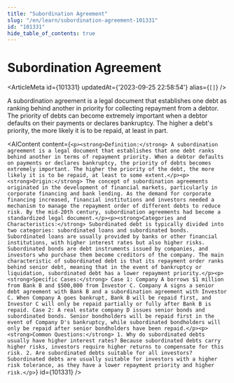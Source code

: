 ```yaml
---
title: "Subordination Agreement"
slug: "/en/learn/subordination-agreement-101331"
id: "101331"
hide_table_of_contents: true
---
```



# Subordination Agreement

<ArticleMeta id={101331} updatedAt={'2023-09-25 22:58:54'} alias={`[]`} />
<div className='border-solid border-b border-t-0 my-4 border-[var(--ifm-color-gray-300)]' />

A subordination agreement is a legal document that establishes one debt as ranking behind another in priority for collecting repayment from a debtor. The priority of debts can become extremely important when a debtor defaults on their payments or declares bankruptcy. The higher a debt's priority, the more likely it is to be repaid, at least in part.

<AIContent content={`<p><strong>Definition:</strong> A subordination agreement is a legal document that establishes that one debt ranks behind another in terms of repayment priority. When a debtor defaults on payments or declares bankruptcy, the priority of debts becomes extremely important. The higher the priority of the debt, the more likely it is to be repaid, at least to some extent.</p><p><strong>Origin:</strong> The concept of subordination agreements originated in the development of financial markets, particularly in corporate financing and bank lending. As the demand for corporate financing increased, financial institutions and investors needed a mechanism to manage the repayment order of different debts to reduce risk. By the mid-20th century, subordination agreements had become a standardized legal document.</p><p><strong>Categories and Characteristics:</strong> Subordinated debt is typically divided into two categories: subordinated loans and subordinated bonds. Subordinated loans are usually provided by banks or other financial institutions, with higher interest rates but also higher risks. Subordinated bonds are debt instruments issued by companies, and investors who purchase them become creditors of the company. The main characteristic of subordinated debt is that its repayment order ranks behind senior debt, meaning that in the event of bankruptcy or liquidation, subordinated debt has a lower repayment priority.</p><p><strong>Specific Cases:</strong> Case 1: Company A borrows $1 million from Bank B and $500,000 from Investor C. Company A signs a senior debt agreement with Bank B and a subordination agreement with Investor C. When Company A goes bankrupt, Bank B will be repaid first, and Investor C will only be repaid partially or fully after Bank B is repaid. Case 2: A real estate company D issues senior bonds and subordinated bonds. Senior bondholders will be repaid first in the event of Company D's bankruptcy, while subordinated bondholders will only be repaid after senior bondholders have been repaid.</p><p><strong>Common Questions:</strong> 1. Why do subordinated debts usually have higher interest rates? Because subordinated debts carry higher risks, investors require higher returns to compensate for this risk. 2. Are subordinated debts suitable for all investors? Subordinated debts are usually suitable for investors with a higher risk tolerance, as they have a lower repayment priority and higher risk.</p>`} id={101331} />
